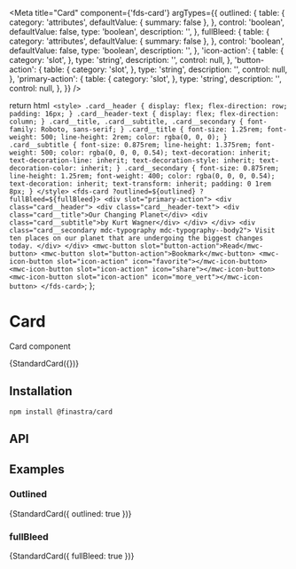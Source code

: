 


<Meta
  title="Card"
  component={'fds-card'}
  argTypes={{
    outlined: {
      table: {
        category: 'attributes',
        defaultValue: { summary: false },
      },
      control: 'boolean',
      defaultValue: false,
      type: 'boolean',
      description: '',
    },
    fullBleed: {
      table: {
        category: 'attributes',
        defaultValue: { summary: false },
      },
      control: 'boolean',
      defaultValue: false,
      type: 'boolean',
      description: '',
    },
    'icon-action': {
      table: {
        category: 'slot',
      },
      type: 'string',
      description: '',
      control: null,
    },
    'button-action': {
      table: {
        category: 'slot',
      },
      type: 'string',
      description: '',
      control: null,
    },
    'primary-action': {
      table: {
        category: 'slot',
      },
      type: 'string',
      description: '',
      control: null,
    },
  }}
/>

  return html` <style>
      .card__header {
        display: flex;
        flex-direction: row;
        padding: 16px;
      }
      .card__header-text {
        display: flex;
        flex-direction: column;
      }
      .card__title,
      .card__subtitle,
      .card__secondary {
        font-family: Roboto, sans-serif;
      }
      .card__title {
        font-size: 1.25rem;
        font-weight: 500;
        line-height: 2rem;
        color: rgba(0, 0, 0);
      }
      .card__subtitle {
        font-size: 0.875rem;
        line-height: 1.375rem;
        font-weight: 500;
        color: rgba(0, 0, 0, 0.54);
        text-decoration: inherit;
        text-decoration-line: inherit;
        text-decoration-style: inherit;
        text-decoration-color: inherit;
      }
      .card__secondary {
        font-size: 0.875rem;
        line-height: 1.25rem;
        font-weight: 400;
        color: rgba(0, 0, 0, 0.54);
        text-decoration: inherit;
        text-transform: inherit;
        padding: 0 1rem 8px;
      }
    </style>
    <fds-card ?outlined=${outlined} ?fullBleed=${fullBleed}>
      <div slot="primary-action">
        <div class="card__header">
          <div class="card__header-text">
            <div class="card__title">Our Changing Planet</div>
            <div class="card__subtitle">by Kurt Wagner</div>
          </div>
        </div>
        <div class="card__secondary mdc-typography mdc-typography--body2">
          Visit ten places on our planet that are undergoing the biggest changes today.
        </div>
      </div>
      <mwc-button slot="button-action">Read</mwc-button>
      <mwc-button slot="button-action">Bookmark</mwc-button>
      <mwc-icon-button slot="icon-action" icon="favorite"></mwc-icon-button>
      <mwc-icon-button slot="icon-action" icon="share"></mwc-icon-button>
      <mwc-icon-button slot="icon-action" icon="more_vert"></mwc-icon-button>
    </fds-card>`;
};

# Card

Card component

<Canvas>
  <Story
    name="Default"
    parameters={{
      docs: {
        source: {
          code: StandardCard({}).strings.toString(),
        },
      },
    }}
  >
    {StandardCard({})}
  </Story>
</Canvas>

## Installation

```
npm install @finastra/card

```

## API

<ArgsTable of="." story="^" />

## Examples

### Outlined

<Canvas>
  <Story
    name="outlined"
    parameters={{
      docs: {
        source: {
          code: StandardCard({ outlined: true }).strings.toString(),
        },
      },
    }}
  >
    {StandardCard({ outlined: true })}
  </Story>
</Canvas>

### fullBleed

<Canvas>
  <Story
    name="fullBleed"
    parameters={{
      docs: {
        source: {
          code: StandardCard({ fullBleed: true }).strings.toString(),
        },
      },
    }}
  >
    {StandardCard({ fullBleed: true })}
  </Story>
</Canvas>
